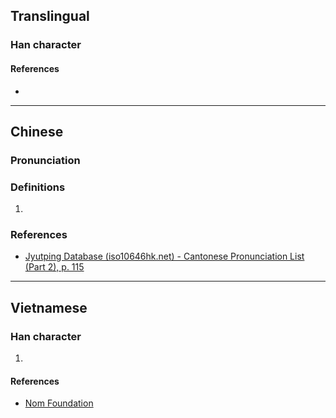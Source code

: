 {{character info}}
==Translingual==

===Han character===
{{Han char|rn=64|rad=手|as=08|sn=11|four=56094|canj=QWD,XQWD|ids=⿰扌果}}

====References====
* {{Han ref|kx=0435.140|dkj=12206|dj=0784.310|hdz=31896.060|uh=6370|ud=25456|bh=D5A6|bd=54694}}

----
==Chinese==
{{zh-forms}}
===Pronunciation===
{{zh-pron
|m=wǒ
|c=wo2
|h=pfs=
|oc=y
|cat=
}}
===Definitions===
{{zh-hanzi}}

# {{rfdef|zh|sort=手08}}

===References===
* [http://www.iso10646hk.net/jp/document/download.jsp Jyutping Database (iso10646hk.net) - Cantonese Pronunciation List (Part 2), p. 115]

----

==Vietnamese==

===Han character===
{{vi-hantu|quờ|rs=手08}}

# {{rfdef|vi|sort=手08}}

====References====
* [http://nomfoundation.org/common/nom_details.php?codepoint=6370 Nom Foundation]